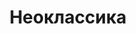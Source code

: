 ---
title: "Неоклассика"
hero_image: "./neoclassic.jpg"
hero_image_alt: "Неоклассика фасад"
tag: "Фасады"
---